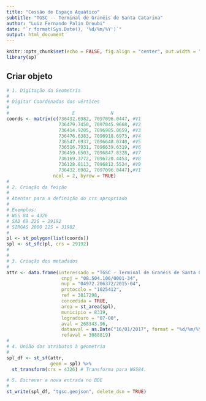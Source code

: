 ```yaml
---
title: "Cessão de Espaço Aquático"
subtitle: "TGSC -- Terminal de Granéis de Santa Catarina"
author: "Luiz Fernando Palin Droubi"
date: "`r format(Sys.Date(), '%d/%m/%Y')`"
output: html_document
---
```


```r
knitr::opts_chunk$set(echo = FALSE, fig.align = "center", out.width = "100%")
library(sp)
```

## Criar objeto

```r
# 1. Digitação da Geometria
#  
# Digitar Coordenadas dos vértices
#
#                       E             N
coords <- matrix(c(736432.6982, 7097096.0447, #V1
                   736479.7450, 7097045.9668, #V2
                   736414.9205, 7096985.0659, #V3
                   736476.6383, 7096918.6973, #V4
                   736547.6937, 7096648.0740, #V5
                   736516.7931, 7096639.6319, #V6
                   736459.6503, 7096847.8328, #V7
                   736169.3772, 7096720.4453, #V8
                   736128.8113, 7096812.5524, #V9
                   736432.6982, 7097096.0447),#V1
                 ncol = 2, byrow = TRUE)
#
# 2. Criação da feição  
#
# Atentar para a definição do crs apropriado
# 
# Exemplos:
# WGS 84 = 4326
# SAD 69 22S = 29192
# SIRGAS 2000 22S = 31982
#
pl <- st_polygon(list(coords))
spl <- st_sfc(pl, crs = 29192)
#
#
# 3. Criação dos metadados  
#
attr <- data.frame(interessado = "TGSC - Terminal de Granéis de Santa Catarina",
                    cnpj = "08.504.106/0001-34",
                    nup = "04972.206372/2015-04",
                    protocolo = "1025412",
                    ref = 3817298,
                    concedida = TRUE,
                    area = st_area(spl),
                    municipio = 8319,
                    logradouro = "07-00",
                    aval = 268343.96,
                    dataaval = as.Date("16/01/2017", format = "%d/%m/%Y"),
                    refaval = 3088819)
#
# 4. União dos atributos à geometria
#
spl_df <- st_sf(attr,
                geom = spl) %>%
  st_transform(crs = 4326) # Transforma para WGS84.
```


```r
# 5. Escrever a nova entrada no BDE
#
st_write(spl_df, "tgsc.geojson", delete_dsn = TRUE)
```
